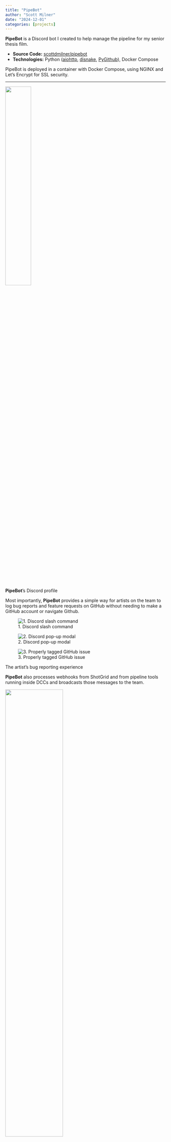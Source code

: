 ```yaml
---
title: "PipeBot"
author: "Scott Milner"
date: "2024-12-01"
categories: [projects]
---
```


**PipeBot** is a Discord bot I created to help manage the pipeline for my senior thesis film. 

- **Source Code:** [scottdmilner/pipebot](https://github.com/scottdmilner/pipebot)
- **Technologies:** Python ([aiohttp](https://aiohttp.org), [disnake](https://disnake.dev/), [PyGithub](https://github.com/PyGithub/PyGithub)), Docker Compose

PipeBot is deployed in a container with Docker Compose, using NGINX and Let's Encrypt for SSL security.

---

::: {#fig-profile}
![](profile.png){width=40% fig-align="left" .lightbox}

**PipeBot**'s Discord profile
:::

Most importantly, **PipeBot** provides a simple way for artists on the team to log bug reports and feature requests on GitHub without needing to make a GitHub account or navigate Github. 

::: {#fig-userxp layout-ncol=3 layout-valign="bottom"}
![1. Discord slash command](slash-command.png){.lightbox}

![2. Discord pop-up modal](report-modal.png){.lightbox}

![3. Properly tagged GitHub issue](github-issue.png){.lightbox}

The artist's bug reporting experience
:::

**PipeBot** also processes webhooks from ShotGrid and from pipeline tools running inside DCCs and broadcasts those messages to the team.

::: {#fig-report}
![](webhook-message.png){width=60% fig-align="left" .lightbox}

Example of a report Discord message coming from a webhook sent to **PipeBot**
:::
